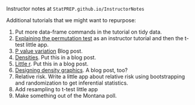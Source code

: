Instructor notes at `StatPREP.github.io/InstructorNotes`


Additional tutorials that we might want to repurpose:

#. Put more data-frame commands in the tutorial on tidy data.
#. [Explaining the permutation test](https://dtkaplan.shinyapps.io/Permutation_test/#section-many-trials) as an instructor tutorial and then the t-test little app.
#. [P value variation](https://dtkaplan.shinyapps.io/p_value_interval/) Blog post.
#. [Densities](https://dtkaplan.shinyapps.io/Densities/). Put this in a blog post.
#. [Little r](https://dtkaplan.shinyapps.io/Little_r/). Put this in a blog post.
#. [Designing density graphics](https://dtkaplan.shinyapps.io/Conditional_densities/#section-guiding-the-eye). A blog post, too?
#. Relative risk. Write a little app about relative risk using bootstrapping and randomization to get inferential statistics.
#. Add resampling to t-test little app
#. Make something out of the Montana poll.

